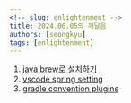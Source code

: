 ```yaml
---
<!-- slug: enlightenment -->
title: 2024.06.05의 깨달음
authors: [seongkyu]
tags: [enlightenment]
---
```


1. [java brew로 설치하기](https://llighter.github.io/install-java-on-mac/)
2. [vscode spring setting](https://velog.io/@jiyouan9/Spring-vscode%EB%A1%9C-Spring-%EC%8B%9C%EC%9E%91%ED%95%98%EA%B8%B0-maven%EC%9D%84-%EA%B3%81%EB%93%A4%EC%9D%B8)
3. [gradle convention plugins](https://blog.sapzil.org/2022/03/04/gradle-convention-plugins/)
